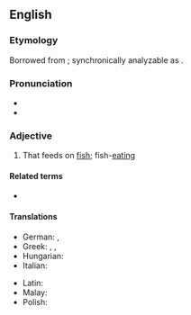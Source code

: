 ==English==

===Etymology===
Borrowed from {{bor|en|la|piscivorus}}; synchronically analyzable as {{af|en|piscivore|-ous}}.

===Pronunciation===
* {{IPA|en|/pɪˈsɪvəɹəs/}}<!-- generated by [[Template:X2IPA]] -->
* {{hyph|en|pis|civ|o|rous}}

===Adjective===
{{en-adj}}

# {{lb|en|chiefly|of birds}} That feeds on [[fish]]; fish-[[eating]]
#: {{syn|en|ichthyophagous|ichthyovorous|q2=rare|pisciphagous|q3=rare}}

====Related terms====
* {{l|en|piscivore}}

====Translations====
{{trans-top|fish}}
* German: {{t+|de|fischfressend}}, {{t|de|piscivor}}
* Greek: {{t+|el|ιχθυοβόρος|sc=Grek}}, {{t+|el|ιχθυοφάγος|sc=Grek}}, {{t+|el|ψαροφάγος|sc=Grek}}
* Hungarian: {{t|hu|halevő}}
* Italian: {{t|it|piscivoro}}
{{trans-mid}}
* Latin: {{t|la|piscivorus}}
* Malay: {{t|ms|pisivor}}
* Polish: {{t|pl|rybożerny|m}}
{{trans-bottom}}